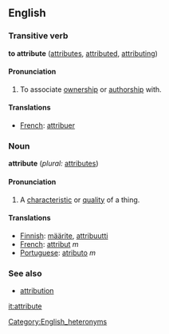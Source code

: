 ==English==

===Transitive verb===
'''to attribute'''  ([[attributes]], [[attributed]], [[attributing]])

====Pronunciation====
{{substub}}

# To associate [[ownership]] or [[authorship]] with.

====Translations====
*[[French]]: [[attribuer]]

===Noun===
'''attribute'''  (''plural:'' [[attributes]])

====Pronunciation====
{{substub}}

# A [[characteristic]] or [[quality]] of a thing.

====Translations====
*[[Finnish]]: [[määrite]], [[attribuutti]]
*[[French]]: [[attribut]] ''m''
*[[Portuguese]]: [[atributo]] ''m''

===See also===
*[[attribution]]

[[it:attribute]]
[[Category:English_heteronyms]]